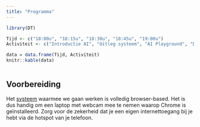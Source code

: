 ```yaml
---
title: "Programma"
---
```


```r
library(DT)

Tijd <- c("18:00u", "18:15u", "18:30u", "18:45u", "19:00u")
Activiteit <- c("Introductie AI", "Uitleg systeem", "AI Playground", "Discussie", "Einde")

data = data.frame(Tijd, Activiteit)
knitr::kable(data)
  
```

## Voorbereiding

Het <a href="https://teachablemachine.withgoogle.com/">systeem</a> waarmee we gaan werken is volledig browser-based. Het is dus handig om een laptop met webcam mee te nemen waarop Chrome is geïnstalleerd. Zorg voor de zekerheid dat je een eigen internettoegang bij je hebt via de hotspot van je telefoon.